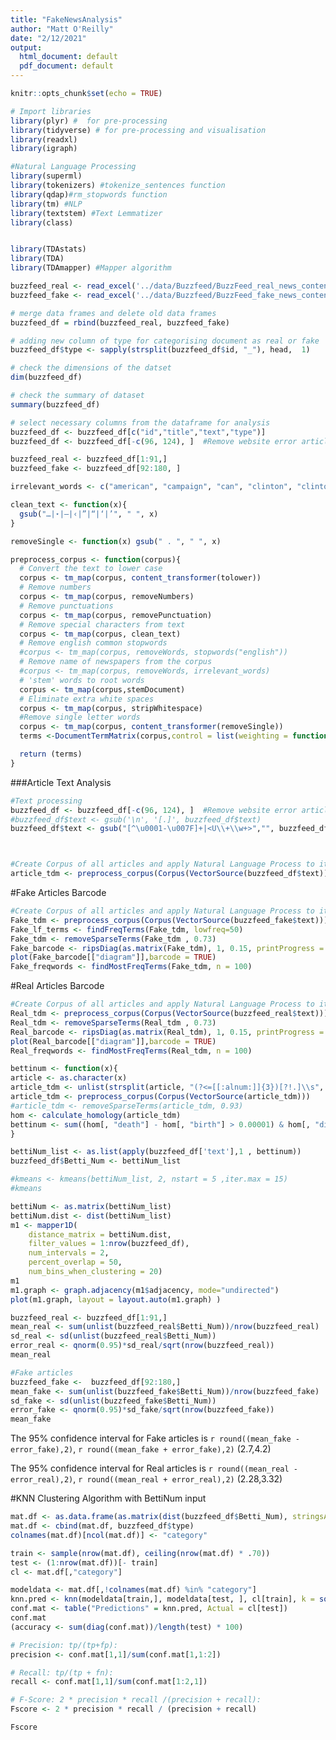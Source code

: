 ```yaml
---
title: "FakeNewsAnalysis"
author: "Matt O'Reilly"
date: "2/12/2021"
output:
  html_document: default
  pdf_document: default
---
```


```r
knitr::opts_chunk$set(echo = TRUE)
```


```r
# Import libraries
library(plyr) #  for pre-processing 
library(tidyverse) # for pre-processing and visualisation
library(readxl)
library(igraph)

#Natural Language Processing
library(superml)
library(tokenizers) #tokenize_sentences function
library(qdap)#rm_stopwords function
library(tm) #NLP
library(textstem) #Text Lemmatizer
library(class)


library(TDAstats)
library(TDA)
library(TDAmapper) #Mapper algorithm

```

```r
buzzfeed_real <- read_excel('../data/Buzzfeed/BuzzFeed_real_news_content.xlsx', col_types = "text")
buzzfeed_fake <- read_excel('../data/Buzzfeed/BuzzFeed_fake_news_content.xlsx', col_types = "text")
```


```r
# merge data frames and delete old data frames 
buzzfeed_df = rbind(buzzfeed_real, buzzfeed_fake)

# adding new column of type for categorising document as real or fake 
buzzfeed_df$type <- sapply(strsplit(buzzfeed_df$id, "_"), head,  1)
```

```r
# check the dimensions of the datset
dim(buzzfeed_df)

# check the summary of dataset
summary(buzzfeed_df)
```


```r
# select necessary columns from the dataframe for analysis
buzzfeed_df <- buzzfeed_df[c("id","title","text","type")]
buzzfeed_df <- buzzfeed_df[-c(96, 124), ]  #Remove website error articles 

buzzfeed_real <- buzzfeed_df[1:91,]
buzzfeed_fake <- buzzfeed_df[92:180, ]
```

```r
irrelevant_words <- c("american", "campaign", "can", "clinton", "clinton‚äô", "countri", "debat", "donald", "don‚äôt", "email", "even", "first", "foundat", "get", "hillari", "just", "know", "like", "make", "mani", "nation", "need", "new", "news", "obama", "one", "peopl", "presid", "report", "right", "said", "say", "state", "take", "thing", "think", "time" , "trump", "will", "‚äì" , "‚äî", "‚äôs", "also", "call", "now", "share", "elect", "muslim", "terrorist", "want", "polic", "adult", "also", "attack", "author", "can", "candid", "clinton", "countri", "day", "donald", "first", "get", "hillari", "just", "know", "last", "like", "live", "make", "may", "need", "new", "news", "now", "peopl", "polic", "polit", "presid", "question", "said", "say", "septemb", "support", "thing", "time", "trump", "two", "want", "week", "world",  "year", "york", "‚äôs", "‚äù", "‚äúi", "american", "ask", "black", "call", "continu", "even", "offic", "one", "presidenti", "protest", "report", "republican", "right", "see", "show", "think", "will", "work", "‚äî", "nation", "obama", "state", "take", "war", "debat", "democrat", "elect", "monday", "poll", "stori", "trump‚äô", "way", "former", "campaign", "polici", "told", "page")

clean_text <- function(x){ 
  gsub("…|⋆|–|‹|”|“|‘|’", " ", x) 
}

removeSingle <- function(x) gsub(" . ", " ", x)   

preprocess_corpus <- function(corpus){
  # Convert the text to lower case
  corpus <- tm_map(corpus, content_transformer(tolower))
  # Remove numbers
  corpus <- tm_map(corpus, removeNumbers)
  # Remove punctuations
  corpus <- tm_map(corpus, removePunctuation)
  # Remove special characters from text
  corpus <- tm_map(corpus, clean_text)
  # Remove english common stopwords
  #corpus <- tm_map(corpus, removeWords, stopwords("english"))
  # Remove name of newspapers from the corpus
  #corpus <- tm_map(corpus, removeWords, irrelevant_words)
  # 'stem' words to root words
  corpus <- tm_map(corpus,stemDocument)
  # Eliminate extra white spaces
  corpus <- tm_map(corpus, stripWhitespace)
  #Remove single letter words
  corpus <- tm_map(corpus, content_transformer(removeSingle))
  terms <-DocumentTermMatrix(corpus,control = list(weighting = function(x) weightTfIdf(x, normalize = TRUE)))

  return (terms)
}
```


###Article Text Analysis
```r
#Text processing
buzzfeed_df <- buzzfeed_df[-c(96, 124), ]  #Remove website error articles 
#buzzfeed_df$text <- gsub('\n', '[.]', buzzfeed_df$text)
buzzfeed_df$text <- gsub("[^\u0001-\u007F]+|<U\\+\\w+>","", buzzfeed_df$text) #remove non ascii characters



#Create Corpus of all articles and apply Natural Language Process to it
article_tdm <- preprocess_corpus(Corpus(VectorSource(buzzfeed_df$text)))
```

#Fake Articles Barcode
```r

#Create Corpus of all articles and apply Natural Language Process to it
Fake_tdm <- preprocess_corpus(Corpus(VectorSource(buzzfeed_fake$text)))
Fake_lf_terms <- findFreqTerms(Fake_tdm, lowfreq=50) 
Fake_tdm <- removeSparseTerms(Fake_tdm , 0.73)
Fake_barcode <- ripsDiag(as.matrix(Fake_tdm), 1, 0.15, printProgress = FALSE)
plot(Fake_barcode[["diagram"]],barcode = TRUE)
Fake_freqwords <- findMostFreqTerms(Fake_tdm, n = 100)
```

#Real Articles Barcode
```r
#Create Corpus of all articles and apply Natural Language Process to it
Real_tdm <- preprocess_corpus(Corpus(VectorSource(buzzfeed_real$text)))
Real_tdm <- removeSparseTerms(Real_tdm , 0.73)
Real_barcode <- ripsDiag(as.matrix(Real_tdm), 1, 0.15, printProgress = FALSE)
plot(Real_barcode[["diagram"]],barcode = TRUE)
Real_freqwords <- findMostFreqTerms(Real_tdm, n = 100)
```

```r
bettinum <- function(x){
article <- as.character(x) 
article_tdm <- unlist(strsplit(article, "(?<=[[:alnum:]]{3})[?!.]\\s", perl=TRUE)) #Split article into sentences
article_tdm <- preprocess_corpus(Corpus(VectorSource(article_tdm)))
#article_tdm <- removeSparseTerms(article_tdm, 0.93)
hom <- calculate_homology(article_tdm) 
bettinum <- sum((hom[, "death"] - hom[, "birth"] > 0.00001) & hom[, "dimension"] == 1)
}

bettiNum_list <- as.list(apply(buzzfeed_df['text'],1 , bettinum))
buzzfeed_df$Betti_Num <- bettiNum_list

#kmeans <- kmeans(bettiNum_list, 2, nstart = 5 ,iter.max = 15)
#kmeans
```





```r
bettiNum <- as.matrix(bettiNum_list)
bettiNum.dist <- dist(bettiNum_list)
m1 <- mapper1D(
    distance_matrix = bettiNum.dist,
    filter_values = 1:nrow(buzzfeed_df),
    num_intervals = 2,
    percent_overlap = 50,
    num_bins_when_clustering = 20)
m1
m1.graph <- graph.adjacency(m1$adjacency, mode="undirected")
plot(m1.graph, layout = layout.auto(m1.graph) )
```


```r
buzzfeed_real <- buzzfeed_df[1:91,]
mean_real <- sum(unlist(buzzfeed_real$Betti_Num))/nrow(buzzfeed_real)
sd_real <- sd(unlist(buzzfeed_real$Betti_Num))
error_real <- qnorm(0.95)*sd_real/sqrt(nrow(buzzfeed_real))
mean_real

#Fake articles
buzzfeed_fake <-  buzzfeed_df[92:180,]
mean_fake <- sum(unlist(buzzfeed_fake$Betti_Num))/nrow(buzzfeed_fake)
sd_fake <- sd(unlist(buzzfeed_fake$Betti_Num))
error_fake <- qnorm(0.95)*sd_fake/sqrt(nrow(buzzfeed_fake))
mean_fake
```
The 95% confidence interval for Fake articles is
`r round((mean_fake - error_fake),2)`, `r round((mean_fake + error_fake),2)`
(2.7,4.2)


The 95% confidence interval for Real articles is
`r round((mean_real - error_real),2)`, `r round((mean_real + error_real),2)`
(2.28,3.32)


#KNN Clustering Algorithm with BettiNum input
```r
mat.df <- as.data.frame(as.matrix(dist(buzzfeed_df$Betti_Num), stringsAsfactors = FALSE))
mat.df <- cbind(mat.df, buzzfeed_df$type)
colnames(mat.df)[ncol(mat.df)] <- "category"

train <- sample(nrow(mat.df), ceiling(nrow(mat.df) * .70))
test <- (1:nrow(mat.df))[- train]
cl <- mat.df[,"category"]

modeldata <- mat.df[,!colnames(mat.df) %in% "category"]
knn.pred <- knn(modeldata[train,], modeldata[test, ], cl[train], k = sqrt(nrow(buzzfeed_df)))
conf.mat <- table("Predictions" = knn.pred, Actual = cl[test])
conf.mat
(accuracy <- sum(diag(conf.mat))/length(test) * 100)

# Precision: tp/(tp+fp):
precision <- conf.mat[1,1]/sum(conf.mat[1,1:2])

# Recall: tp/(tp + fn):
recall <- conf.mat[1,1]/sum(conf.mat[1:2,1])

# F-Score: 2 * precision * recall /(precision + recall):
Fscore <- 2 * precision * recall / (precision + recall)

Fscore
```

